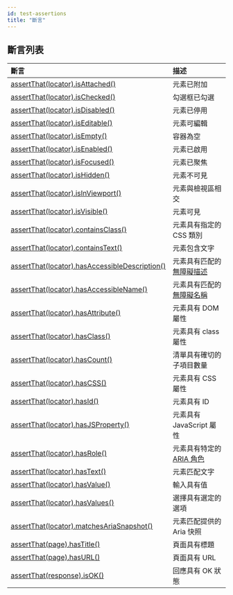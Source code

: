 ```yaml
---
id: test-assertions
title: "斷言"
---
```


## 斷言列表

| 斷言 | 描述 |
| :- | :- |
| [assertThat(locator).isAttached()](/api/class-locatorassertions.mdx#locator-assertions-to-be-attached) | 元素已附加 |
| [assertThat(locator).isChecked()](/api/class-locatorassertions.mdx#locator-assertions-to-be-checked) | 勾選框已勾選 |
| [assertThat(locator).isDisabled()](/api/class-locatorassertions.mdx#locator-assertions-to-be-disabled) | 元素已停用 |
| [assertThat(locator).isEditable()](/api/class-locatorassertions.mdx#locator-assertions-to-be-editable) | 元素可編輯 |
| [assertThat(locator).isEmpty()](/api/class-locatorassertions.mdx#locator-assertions-to-be-empty) | 容器為空 |
| [assertThat(locator).isEnabled()](/api/class-locatorassertions.mdx#locator-assertions-to-be-enabled) | 元素已啟用 |
| [assertThat(locator).isFocused()](/api/class-locatorassertions.mdx#locator-assertions-to-be-focused) | 元素已聚焦 |
| [assertThat(locator).isHidden()](/api/class-locatorassertions.mdx#locator-assertions-to-be-hidden) | 元素不可見 |
| [assertThat(locator).isInViewport()](/api/class-locatorassertions.mdx#locator-assertions-to-be-in-viewport) | 元素與檢視區相交 |
| [assertThat(locator).isVisible()](/api/class-locatorassertions.mdx#locator-assertions-to-be-visible) | 元素可見 |
| [assertThat(locator).containsClass()](/api/class-locatorassertions.mdx#locator-assertions-to-contain-class) | 元素具有指定的 CSS 類別 |
| [assertThat(locator).containsText()](/api/class-locatorassertions.mdx#locator-assertions-to-contain-text) | 元素包含文字 |
| [assertThat(locator).hasAccessibleDescription()](/api/class-locatorassertions.mdx#locator-assertions-to-have-accessible-description) | 元素具有匹配的[無障礙描述](https://w3c.github.io/accname/#dfn-accessible-description) |
| [assertThat(locator).hasAccessibleName()](/api/class-locatorassertions.mdx#locator-assertions-to-have-accessible-name) | 元素具有匹配的[無障礙名稱](https://w3c.github.io/accname/#dfn-accessible-name) |
| [assertThat(locator).hasAttribute()](/api/class-locatorassertions.mdx#locator-assertions-to-have-attribute) | 元素具有 DOM 屬性 |
| [assertThat(locator).hasClass()](/api/class-locatorassertions.mdx#locator-assertions-to-have-class) | 元素具有 class 屬性 |
| [assertThat(locator).hasCount()](/api/class-locatorassertions.mdx#locator-assertions-to-have-count) | 清單具有確切的子項目數量 |
| [assertThat(locator).hasCSS()](/api/class-locatorassertions.mdx#locator-assertions-to-have-css) | 元素具有 CSS 屬性 |
| [assertThat(locator).hasId()](/api/class-locatorassertions.mdx#locator-assertions-to-have-id) | 元素具有 ID |
| [assertThat(locator).hasJSProperty()](/api/class-locatorassertions.mdx#locator-assertions-to-have-js-property) | 元素具有 JavaScript 屬性 |
| [assertThat(locator).hasRole()](/api/class-locatorassertions.mdx#locator-assertions-to-have-role) | 元素具有特定的 [ARIA 角色](https://www.w3.org/TR/wai-aria-1.2/#roles) |
| [assertThat(locator).hasText()](/api/class-locatorassertions.mdx#locator-assertions-to-have-text) | 元素匹配文字 |
| [assertThat(locator).hasValue()](/api/class-locatorassertions.mdx#locator-assertions-to-have-value) | 輸入具有值 |
| [assertThat(locator).hasValues()](/api/class-locatorassertions.mdx#locator-assertions-to-have-values) | 選擇具有選定的選項 |
| [assertThat(locator).matchesAriaSnapshot()](/api/class-locatorassertions.mdx#locator-assertions-to-match-aria-snapshot) | 元素匹配提供的 Aria 快照 |
| [assertThat(page).hasTitle()](/api/class-pageassertions.mdx#page-assertions-to-have-title) | 頁面具有標題 |
| [assertThat(page).hasURL()](/api/class-pageassertions.mdx#page-assertions-to-have-url) | 頁面具有 URL |
| [assertThat(response).isOK()](/api/class-apiresponseassertions.mdx#api-response-assertions-to-be-ok) | 回應具有 OK 狀態 |


[APIRequest]: /api/class-apirequest.mdx "APIRequest"
[APIRequestContext]: /api/class-apirequestcontext.mdx "APIRequestContext"
[APIResponse]: /api/class-apiresponse.mdx "APIResponse"
[APIResponseAssertions]: /api/class-apiresponseassertions.mdx "APIResponseAssertions"
[Browser]: /api/class-browser.mdx "Browser"
[BrowserContext]: /api/class-browsercontext.mdx "BrowserContext"
[BrowserType]: /api/class-browsertype.mdx "BrowserType"
[CDPSession]: /api/class-cdpsession.mdx "CDPSession"
[Clock]: /api/class-clock.mdx "Clock"
[ConsoleMessage]: /api/class-consolemessage.mdx "ConsoleMessage"
[Dialog]: /api/class-dialog.mdx "Dialog"
[Download]: /api/class-download.mdx "Download"
[ElementHandle]: /api/class-elementhandle.mdx "ElementHandle"
[FileChooser]: /api/class-filechooser.mdx "FileChooser"
[FormData]: /api/class-formdata.mdx "FormData"
[Frame]: /api/class-frame.mdx "Frame"
[FrameLocator]: /api/class-framelocator.mdx "FrameLocator"
[JSHandle]: /api/class-jshandle.mdx "JSHandle"
[Keyboard]: /api/class-keyboard.mdx "Keyboard"
[Locator]: /api/class-locator.mdx "Locator"
[LocatorAssertions]: /api/class-locatorassertions.mdx "LocatorAssertions"
[Mouse]: /api/class-mouse.mdx "Mouse"
[Page]: /api/class-page.mdx "Page"
[PageAssertions]: /api/class-pageassertions.mdx "PageAssertions"
[Playwright]: /api/class-playwright.mdx "Playwright"
[PlaywrightAssertions]: /api/class-playwrightassertions.mdx "PlaywrightAssertions"
[PlaywrightException]: /api/class-playwrightexception.mdx "PlaywrightException"
[Request]: /api/class-request.mdx "Request"
[RequestOptions]: /api/class-requestoptions.mdx "RequestOptions"
[Response]: /api/class-response.mdx "Response"
[Route]: /api/class-route.mdx "Route"
[Selectors]: /api/class-selectors.mdx "Selectors"
[TimeoutError]: /api/class-timeouterror.mdx "TimeoutError"
[Touchscreen]: /api/class-touchscreen.mdx "Touchscreen"
[Tracing]: /api/class-tracing.mdx "Tracing"
[Video]: /api/class-video.mdx "Video"
[WebError]: /api/class-weberror.mdx "WebError"
[WebSocket]: /api/class-websocket.mdx "WebSocket"
[WebSocketFrame]: /api/class-websocketframe.mdx "WebSocketFrame"
[WebSocketRoute]: /api/class-websocketroute.mdx "WebSocketRoute"
[Worker]: /api/class-worker.mdx "Worker"
[Element]: https://developer.mozilla.org/en-US/docs/Web/API/element "Element"
[EvaluationArgument]: /evaluating.mdx#evaluation-argument "EvaluationArgument"
[Promise]: https://developer.mozilla.org/en-US/docs/Web/JavaScript/Reference/Global_Objects/Promise "Promise"
[iterator]: https://developer.mozilla.org/en-US/docs/Web/JavaScript/Reference/Iteration_protocols "Iterator"
[origin]: https://developer.mozilla.org/en-US/docs/Glossary/Origin "Origin"
[selector]: https://developer.mozilla.org/en-US/docs/Web/CSS/CSS_Selectors "selector"
[Serializable]: https://developer.mozilla.org/en-US/docs/Web/JavaScript/Reference/Global_Objects/JSON/stringify#Description "Serializable"
[UIEvent.detail]: https://developer.mozilla.org/en-US/docs/Web/API/UIEvent/detail "UIEvent.detail"
[UnixTime]: https://en.wikipedia.org/wiki/Unix_time "Unix Time"
[xpath]: https://developer.mozilla.org/en-US/docs/Web/XPath "xpath"

[boolean]: https://docs.oracle.com/javase/tutorial/java/nutsandbolts/datatypes.html "boolean"
[byte&#91;&#93;]: https://docs.oracle.com/javase/tutorial/java/nutsandbolts/datatypes.html "byte[]"
[Consumer]: https://docs.oracle.com/javase/8/docs/api/java/util/function/Consumer.html "Consumer"
[Date]: https://docs.oracle.com/javase/8/docs/api/java/util/Date.html "Date"
[double]: https://docs.oracle.com/javase/tutorial/java/nutsandbolts/datatypes.html "double"
[InputStream]: https://docs.oracle.com/javase/8/docs/api/java/io/InputStream.html "InputStream"
[int]: https://docs.oracle.com/javase/tutorial/java/nutsandbolts/datatypes.html "int"
[long]: https://docs.oracle.com/javase/tutorial/java/nutsandbolts/datatypes.html "long"
[JsonObject]: https://www.javadoc.io/doc/com.google.code.gson/gson/latest/com.google.gson/com/google/gson/JsonObject.html "JsonObject"
[List]: https://docs.oracle.com/javase/8/docs/api/java/util/List.html "List"
[Map]: https://docs.oracle.com/javase/8/docs/api/java/util/Map.html "Map"
[null]: https://docs.oracle.com/javase/specs/jls/se8/html/jls-3.html#jls-3.10.7 "null"
[Object]: https://docs.oracle.com/javase/8/docs/api/java/lang/Object.html "Object"
[Path]: https://docs.oracle.com/javase/8/docs/api/java/nio/file/Path.html "Path"
[Pattern]: https://docs.oracle.com/javase/8/docs/api/java/util/regex/Pattern.html "Pattern"
[Predicate]: https://docs.oracle.com/javase/8/docs/api/java/util/function/Predicate.html "Predicate"
[void]: https://docs.oracle.com/javase/tutorial/java/javaOO/methods.html "void"
[Runnable]: https://docs.oracle.com/javase/8/docs/api/java/lang/Runnable.html "Runnable"
[RuntimeException]: https://docs.oracle.com/javase/8/docs/api/java/lang/RuntimeException.html "RuntimeException"
[String]: https://docs.oracle.com/javase/8/docs/api/java/lang/String.html "String"

[all available image tags]: https://mcr.microsoft.com/en-us/product/playwright/java/about "all available image tags"
[Microsoft Artifact Registry]: https://mcr.microsoft.com/en-us/product/playwright/java/about "Microsoft Artifact Registry"
[Dockerfile.noble]: https://github.com/microsoft/playwright-java/blob/main/utils/docker/Dockerfile.noble "Dockerfile.noble"
